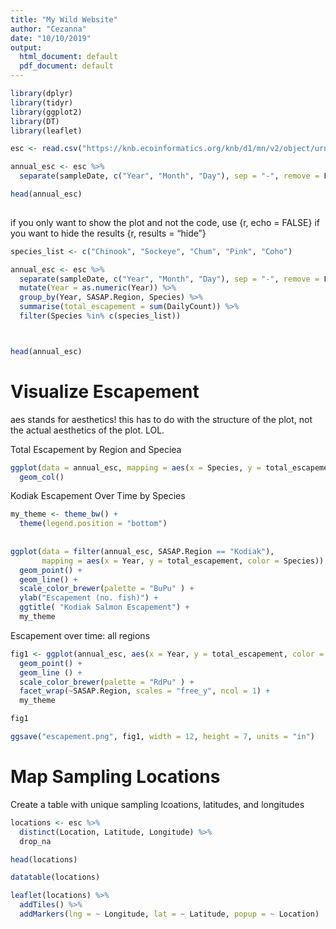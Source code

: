 ```yaml
---
title: "My Wild Website"
author: "Cezanna"
date: "10/10/2019"
output:
  html_document: default
  pdf_document: default
---
```


```r
library(dplyr)
library(tidyr)
library(ggplot2)
library(DT)
library(leaflet)

```


```r
esc <- read.csv("https://knb.ecoinformatics.org/knb/d1/mn/v2/object/urn%3Auuid%3Af119a05b-bbe7-4aea-93c6-85434dcb1c5e", stringsAsFactors = F)
```

```r
annual_esc <- esc %>% 
  separate(sampleDate, c("Year", "Month", "Day"), sep = "-", remove = F)

head(annual_esc)
  
```


if you only want to show the plot and not the code, use {r, echo = FALSE}
if you want to hide the results {r, results = "hide"}
```r
species_list <- c("Chinook", "Sockeye", "Chum", "Pink", "Coho")

annual_esc <- esc %>% 
  separate(sampleDate, c("Year", "Month", "Day"), sep = "-", remove = F) %>% 
  mutate(Year = as.numeric(Year)) %>% 
  group_by(Year, SASAP.Region, Species) %>% 
  summarise(total_escapement = sum(DailyCount)) %>% 
  filter(Species %in% c(species_list))



head(annual_esc)
```

# Visualize Escapement
aes stands for aesthetics! this has to do with the structure of the plot, not the actual aesthetics of the plot. LOL. 


Total Escapement by Region and Speciea
```r
ggplot(data = annual_esc, mapping = aes(x = Species, y = total_escapement, fill = SASAP.Region)) + 
  geom_col()
```



Kodiak Escapement Over Time by Species
```r

my_theme <- theme_bw() +
  theme(legend.position = "bottom")
  
  
ggplot(data = filter(annual_esc, SASAP.Region == "Kodiak"),
       mapping = aes(x = Year, y = total_escapement, color = Species)) +
  geom_point() +
  geom_line() +
  scale_color_brewer(palette = "BuPu" ) +
  ylab("Escapement (no. fish)") +
  ggtitle( "Kodiak Salmon Escapement") +
  my_theme


```
 
 Escapement over time: all regions
 
```r
fig1 <- ggplot(annual_esc, aes(x = Year, y = total_escapement, color = Species)) +
  geom_point() +
  geom_line () + 
  scale_color_brewer(palette = "RdPu" ) +
  facet_wrap(~SASAP.Region, scales = "free_y", ncol = 1) +
  my_theme

fig1

ggsave("escapement.png", fig1, width = 12, height = 7, units = "in")
```

# Map Sampling Locations

Create a table with unique sampling lcoations, latitudes, and longitudes

```r
locations <- esc %>% 
  distinct(Location, Latitude, Longitude) %>% 
  drop_na

head(locations)
```

```r
datatable(locations)
```

```r
leaflet(locations) %>% 
  addTiles() %>% 
  addMarkers(lng = ~ Longitude, lat = ~ Latitude, popup = ~ Location)
```


